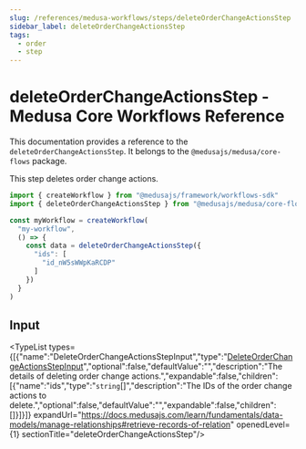 ```yaml
---
slug: /references/medusa-workflows/steps/deleteOrderChangeActionsStep
sidebar_label: deleteOrderChangeActionsStep
tags:
  - order
  - step
---
```



# deleteOrderChangeActionsStep - Medusa Core Workflows Reference

This documentation provides a reference to the `deleteOrderChangeActionsStep`. It belongs to the `@medusajs/medusa/core-flows` package.

This step deletes order change actions.

```ts title="src/workflows/my-workflow.ts"
import { createWorkflow } from "@medusajs/framework/workflows-sdk"
import { deleteOrderChangeActionsStep } from "@medusajs/medusa/core-flows"

const myWorkflow = createWorkflow(
  "my-workflow",
  () => {
    const data = deleteOrderChangeActionsStep({
      "ids": [
        "id_nW5sWWpKaRCDP"
      ]
    })
  }
)
```
  

## Input

<TypeList types={[{"name":"DeleteOrderChangeActionsStepInput","type":"[DeleteOrderChangeActionsStepInput](../../../../interfaces/core_flows.DeleteOrderChangeActionsStepInput/page.mdx)","optional":false,"defaultValue":"","description":"The details of deleting order change actions.","expandable":false,"children":[{"name":"ids","type":"`string`[]","description":"The IDs of the order change actions to delete.","optional":false,"defaultValue":"","expandable":false,"children":[]}]}]} expandUrl="https://docs.medusajs.com/learn/fundamentals/data-models/manage-relationships#retrieve-records-of-relation" openedLevel={1} sectionTitle="deleteOrderChangeActionsStep"/>
